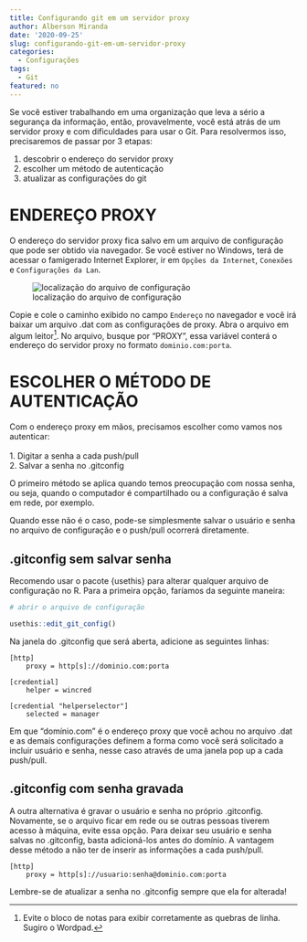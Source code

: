 ```yaml
---
title: Configurando git em um servidor proxy
author: Alberson Miranda
date: '2020-09-25'
slug: configurando-git-em-um-servidor-proxy
categories:
  - Configurações
tags:
  - Git
featured: no
---
```


Se você estiver trabalhando em uma organização que leva a sério a segurança da informação, então, provavelmente, você está atrás de um servidor proxy e com dificuldades para usar o Git. Para resolvermos isso, precisaremos de passar por 3 etapas:

1. descobrir o endereço do servidor proxy
2. escolher um método de autenticação
3. atualizar as configurações do git

# ENDEREÇO PROXY

O endereço do servidor proxy fica salvo em um arquivo de configuração que pode ser obtido via navegador. Se você estiver no Windows, terá de acessar o famigerado Internet Explorer, ir em `Opções da Internet`, `Conexões` e `Configurações da Lan`.

![localização do arquivo de configuração](/post/2020-09-25-configurando-git-em-um-servidor-proxy_files/1.png)

Copie e cole o caminho exibido no campo `Endereço` no navegador e você irá baixar um arquivo .dat com as configurações de proxy. Abra o arquivo em algum leitor^[Evite o bloco de notas para exibir corretamente as quebras de linha. Sugiro o Wordpad.]. No arquivo, busque por "PROXY", essa variável conterá o endereço do servidor proxy no formato `dominio.com:porta`.

# ESCOLHER O MÉTODO DE AUTENTICAÇÃO

Com o endereço proxy em mãos, precisamos escolher como vamos nos autenticar:\
\
1. Digitar a senha a cada push/pull\
2. Salvar a senha no .gitconfig\

O primeiro método se aplica quando temos preocupação com nossa senha, ou seja, quando o computador é compartilhado ou a configuração é salva em rede, por exemplo.

Quando esse não é o caso, pode-se simplesmente salvar o usuário e senha no arquivo de configuração e o push/pull ocorrerá diretamente.

## .gitconfig sem salvar senha

Recomendo usar o pacote {usethis} para alterar qualquer arquivo de configuração no R. Para a primeira opção, faríamos da seguinte maneira:

```r

# abrir o arquivo de configuração

usethis::edit_git_config()
```

Na janela do .gitconfig que será aberta, adicione as seguintes linhas:

```
[http]
	proxy = http[s]://dominio.com:porta

[credential]
	helper = wincred

[credential "helperselector"]
	selected = manager

```

Em que "domínio.com" é o endereço proxy que você achou no arquivo .dat e as demais configurações definem a forma como você será solicitado a incluir usuário e senha, nesse caso através de uma janela pop up a cada push/pull.

## .gitconfig com senha gravada

A outra alternativa é gravar o usuário e senha no próprio .gitconfig. Novamente, se o arquivo ficar em rede ou se outras pessoas tiverem acesso à máquina, evite essa opção. Para deixar seu usuário e senha salvas no .gitconfig, basta adicioná-los antes do domínio. A vantagem desse método a não ter de inserir as informações a cada push/pull.

```
[http]
	proxy = http[s]://usuario:senha@dominio.com:porta

```

Lembre-se de atualizar a senha no .gitconfig sempre que ela for alterada!
